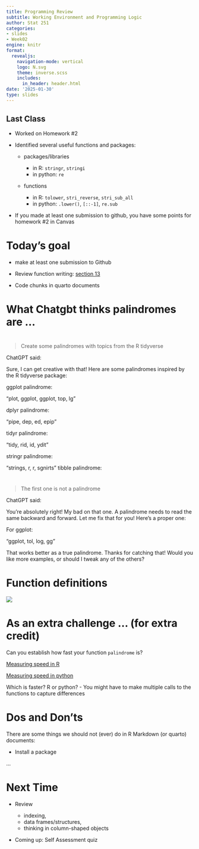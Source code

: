 ```yaml
---
title: Programming Review
subtitle: Working Environment and Programming Logic
author: Stat 251
categories:
- slides
- Week02
engine: knitr
format:
  revealjs:
    navigation-mode: vertical
    logo: N.svg
    theme: inverse.scss
    includes:
      in_header: header.html
date: '2025-01-30'
type: slides
---
```


## Last Class

- Worked on Homework #2

- Identified several useful functions and packages:

    - packages/libraries 
    
        - in R: `stringr`, `stringi`
        - in python: `re`
    
    
    - functions
    
      - in R: `tolower`, `stri_reverse`, `stri_sub_all`
      - in python: `.lower()`, `[::-1]`, `re.sub`
  
- If you made at least one submission to github, you have some points for homework #2 in Canvas
  
# Today's goal

- make at least one submission to Github 

- Review function writing: [section 13](https://srvanderplas.github.io/stat-computing-r-python/part-gen-prog/05-functions.html)

- Code chunks in quarto documents

# What Chatgbt thinks palindromes are ...

# 

> Create some palindromes with topics from the R tidyverse

ChatGPT said:

Sure, I can get creative with that! Here are some palindromes inspired by the R tidyverse package:

ggplot palindrome:

"plot, ggplot, ggplot, top, lg"

dplyr palindrome:

"pipe, dep, ed, epip"


tidyr palindrome:

"tidy, rid, id, ydit"

stringr palindrome:

"strings, r, r, sgnirts"
tibble palindrome:

# 

> The first one is not a palindrome

ChatGPT said:

You’re absolutely right! My bad on that one. A palindrome needs to read the same backward and forward. Let me fix that for you! Here's a proper one:

For ggplot:

"ggplot, tol, log, gg"

That works better as a true palindrome. Thanks for catching that! Would you like more examples, or should I tweak any of the others?


# Function definitions

![](https://srvanderplas.github.io/stat-computing-r-python/images/gen-prog/Annotating_function_syntax.png)

# As an extra challenge ... (for extra credit)

Can you establish how fast your function `palindrome` is?

[Measuring speed in R](https://www.r-bloggers.com/2017/05/5-ways-to-measure-running-time-of-r-code/)

[Measuring speed in python](https://docs.python.org/3/library/timeit.html#module-timeit)

Which is faster? R or python? - You might have to make multiple calls to the functions to capture differences



# Dos and Don'ts 

There are some things we should not (ever) do in R Markdown (or quarto) documents:

- Install a package 

...




# Next Time

- Review 

  - indexing, 
  - data frames/structures, 
  - thinking in column-shaped objects
  
- Coming up: Self Assessment quiz
